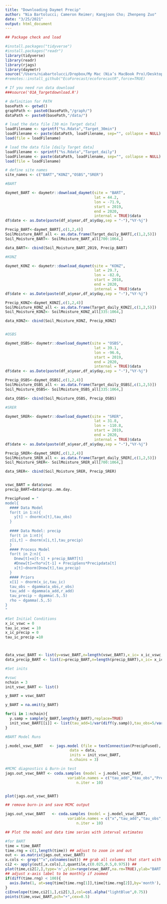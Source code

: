```yaml
---
title: "Downloading Daymet Precip"
author: "Nia Bartolucci; Cameron Reimer; Kangjoon Cho; Zhenpeng Zuo"
date: "3/25/2021"
output: html_document
---
```


```r
## Package check and load

#install.packages("tidyverse")
#install.packages("readr")
library(tidyverse)
library(readr)
library(rjags)
library(daymetr)
source("/Users/niabartolucci/Dropbox/My Mac (Nia’s MacBook Pro)/Desktop/Classes Spring 2021/Ecological Forecasting/EF_Activities/ecoforecastR/R/utils.R")
#remotes::install_github("EcoForecast/ecoforecastR",force=TRUE)
```

```r
# If you need run data download
###source('01A_Targetdownload.R')

# definition for PATH
basePath <- getwd() 
graphPath <- paste0(basePath,"/graph/")
dataPath <- paste0(basePath,"/data/")

# load the data file [30 min Target data]
loadFilename <- sprintf("%s.Rdata","Target_30min")
loadFilename <- paste(dataPath, loadFilename, sep="", collapse = NULL)
load(file = loadFilename)

# load the data file [daily Target data]
loadFilename <- sprintf("%s.Rdata","Target_daily")
loadFilename <- paste(dataPath, loadFilename, sep="", collapse = NULL)
load(file = loadFilename)

# define site names
site_names <- c("BART","KONZ","OSBS","SRER")

```

```r

#BART

daymet_BART <- daymetr::download_daymet(site = "BART",
                                        lat = 44.2,
                                        lon = -71.9,
                                        start = 2019,
                                        end = 2020,
                                        internal = TRUE)$data
df$date <- as.Date(paste(df_a$year,df_a$yday,sep = "-"),"%Y-%j")

Precip_BART<-daymet_BART[,c(1,2,4)]              
SoilMoisture_BART_all <- as.data.frame(Target_daily_BART[,c(1,2,5)])
Soil_Moisture_BART<- SoilMoisture_BART_all[700:1064,]

data_BART<- cbind(Soil_Moisture_BART_2019, Precip_BART)

#KONZ 

daymet_KONZ <- daymetr::download_daymet(site = "KONZ",
                                        lat = 29.7,
                                        lon = -82.0,
                                        start = 2018,
                                        end = 2020,
                                        internal = TRUE)$data
df$date <- as.Date(paste(df_a$year,df_a$yday,sep = "-"),"%Y-%j")

Precip_KONZ<-daymet_KONZ[,c(1,2,4)]              
SoilMoisture_KONZ_all <- as.data.frame(Target_daily_KONZ[,c(1,2,5)])
Soil_Moisture_KONZ<- SoilMoisture_KONZ_all[335:1064,]

data_KONZ<- cbind(Soil_Moisture_KONZ, Precip_KONZ)


#OSBS

daymet_OSBS<- daymetr::download_daymet(site = "OSBS",
                                        lat = 39.1,
                                        lon = -96.6,
                                        start = 2019,
                                        end = 2020,
                                        internal = TRUE)$data
df$date <- as.Date(paste(df_a$year,df_a$yday,sep = "-"),"%Y-%j")

Precip_OSBS<-daymet_OSBS[,c(1,2,4)]              
SoilMoisture_OSBS_all <- as.data.frame(Target_daily_OSBS[,c(1,2,5)])
Soil_Moisture_OSBS<- SoilMoisture_OSBS_all[335:1064,]

data_OSBS<- cbind(Soil_Moisture_OSBS, Precip_OSBS)

#SRER

daymet_SRER<- daymetr::download_daymet(site = "SRER",
                                        lat = 31.8,
                                        lon = -110.8,
                                        start = 2019,
                                        end = 2020,
                                        internal = TRUE)$data
df$date <- as.Date(paste(df_a$year,df_a$yday,sep = "-"),"%Y-%j")

Precip_SRER<-daymet_SRER[,c(1,2,4)]              
SoilMoisture_SRER_all <- as.data.frame(Target_daily_SRER[,c(1,2,5)])
Soil_Moisture_SRER<- SoilMoisture_SRER_all[700:1064,]

data_SRER<- cbind(Soil_Moisture_SRER, Precip_SRER)


vswc_BART = data$vswc
precip_BART=data$prcp..mm.day.

```

```r
PrecipFused = "
model{
  #### Data Model
  for(t in 1:n){
    y[t] ~ dnorm(x[t],tau_obs)
  }
  
  #### Data Model: precip
  for(t in 1:nt){
  z[i,t] ~ dnorm(x[i,t],tau_precip)
  }
  #### Process Model
  for(t in 2:n){
    Dnew[t]=x[t-1] + precip_BART[t]
    #Dnew[t]=rho*x[t-1] + PrecipSens*Precipdata[t]
    x[t]~dnorm(Dnew[t],tau_precip)
  }
  #### Priors
  x[1] ~ dnorm(x_ic,tau_ic)
  tau_obs ~ dgamma(a_obs,r_obs)
  tau_add ~ dgamma(a_add,r_add)
  tau_precip ~ dgamma(.5,.5)
  rho ~ dgamma(.5,.5)
}
"
```

```r
#Set Initial Conditions 
x_ic_vswc = 0
tau_ic_vswc = 10 
x_ic_precip = 0
tau_ic_precip =10



data_vswc_BART <- list(y=vswc_BART,n=length(vswc_BART),x_ic= x_ic_vswc,tau_ic=tau_ic_vswc, a_obs=1,r_obs=1,a_add=1,r_add=1)
data_precip_BART <- list(z=precip_BART,n=length(precip_BART),x_ic= x_ic_precip,tau_ic=tau_ic_precip, a_obs=1,r_obs=1,a_add=1,r_add=1)
```

```r
#Set inits 

#vswc
nchain = 3
init_vswc_BART <- list()

y_BART = vswc_BART 

y_BART = na.omit(y_BART)

for(i in 1:nchain){
  y.samp = sample(y_BART,length(y_BART),replace=TRUE)
  init_vswc_BART[[i]] <- list(tau_add=1/var(diff(y.samp)),tau_obs=5/var(y.samp))
}
```


```r
#BART Model Runs

j.model_vswc_BART   <- jags.model (file = textConnection(PrecipFused),
                             data = data,
                             inits = init_vswc_BART,
                             n.chains = 3)

```

```r
#MCMC diagnostics & Burn-in test
jags.out_vswc_BART <- coda.samples (model = j.model_vswc_BART,
                            variable.names = c("tau_add","tau_obs","PrecipSens"),
                                n.iter = 10)


plot(jags.out_vswc_BART)


```

```r
## remove burn-in and save MCMC output

jags.out_vswc_BART   <- coda.samples (model = j.model_vswc_BART,
                            variable.names = c("x","tau_add","tau_obs","PrecipSens"),
                                n.iter = 10)


```



```r
## Plot the model and data time series with interval estimates

#for BART
time = time_BART
time.rng = c(1,length(time)) ## adjust to zoom in and out
out <- as.matrix(jags.out_vswc_BART)
x.cols <- grep("^x",colnames(out)) ## grab all columns that start with the letter x
ci2 <- apply(out[,x.cols],2,quantile,c(0.025,0.5,0.975)) ## 
plot(time,ci2[2,],type='n',ylim=range(vswc_BART,na.rm=TRUE),ylab="BART VSWC",xlim=time[time.rng])
## adjust x-axis label to be monthly if zoomed
if(diff(time.rng) < 100){
  axis.Date(1, at=seq(time[time.rng[1]],time[time.rng[2]],by='month'), format = "%Y-%m")
}
ciEnvelope(time,ci2[1,],ci2[3,],col=col.alpha("lightBlue",0.75))
points(time,vswc_BART,pch="+",cex=0.5)



```